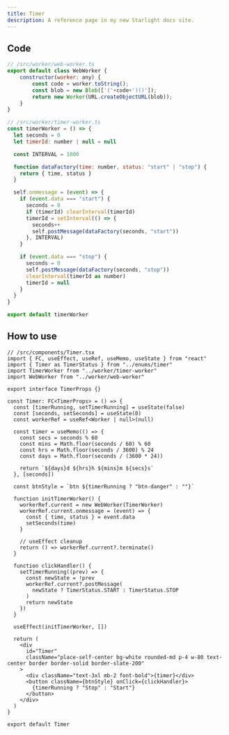 ```yaml
---
title: Timer
description: A reference page in my new Starlight docs site.
---
```


## Code

```js
// /src/worker/web-worker.ts
export default class WebWorker {
	constructor(worker: any) {
		const code = worker.toString();
		const blob = new Blob(['('+code+')()']);
		return new Worker(URL.createObjectURL(blob));
	}
}
```

```js {12, 16-19, 24-25}
// /src/worker/timer-worker.ts
const timerWorker = () => {
  let seconds = 0
  let timerId: number | null = null

  const INTERVAL = 1000

  function dataFactory(time: number, status: "start" | "stop") {
    return { time, status }
  }

  self.onmessage = (event) => {
    if (event.data === "start") {
      seconds = 0
      if (timerId) clearInterval(timerId)
      timerId = setInterval(() => {
        seconds++
        self.postMessage(dataFactory(seconds, "start"))
      }, INTERVAL)
    }

    if (event.data === "stop") {
      seconds = 0
      self.postMessage(dataFactory(seconds, "stop"))
      clearInterval(timerId as number)
      timerId = null
    }
  }
}

export default timerWorker
```

## How to use
```tsx {4-5, 12, 46, 25-34, 39-41}
// /src/components/Timer.tsx
import { FC, useEffect, useRef, useMemo, useState } from "react"
import { Timer as TimerStatus } from "../enums/timer"
import TimerWorker from "../worker/timer-worker"
import WebWorker from "../worker/web-worker"

export interface TimerProps {}

const Timer: FC<TimerProps> = () => {
  const [timerRunning, setTimerRunning] = useState(false)
  const [seconds, setSeconds] = useState(0)
  const workerRef = useRef<Worker | null>(null)

  const timer = useMemo(() => {
    const secs = seconds % 60
    const mins = Math.floor(seconds / 60) % 60
    const hrs = Math.floor(seconds / 3600) % 24
    const days = Math.floor(seconds / (3600 * 24))

    return `${days}d ${hrs}h ${mins}m ${secs}s`
  }, [seconds])

  const btnStyle = `btn ${timerRunning ? "btn-danger" : ""}`

  function initTimerWorker() {
    workerRef.current = new WebWorker(TimerWorker)
    workerRef.current.onmessage = (event) => {
      const { time, status } = event.data
      setSeconds(time)
    }

    // useEffect cleanup
    return () => workerRef.current?.terminate()
  }

  function clickHandler() {
    setTimerRunning((prev) => {
      const newState = !prev
      workerRef.current?.postMessage(
        newState ? TimerStatus.START : TimerStatus.STOP
      )
      return newState
    })
  }

  useEffect(initTimerWorker, [])

  return (
    <div
      id="Timer"
      className="place-self-center bg-white rounded-md p-4 w-80 text-center border border-solid border-slate-200"
    >
      <div className="text-3xl mb-2 font-bold">{timer}</div>
      <button className={btnStyle} onClick={clickHandler}>
        {timerRunning ? "Stop" : "Start"}
      </button>
    </div>
  )
}

export default Timer
```